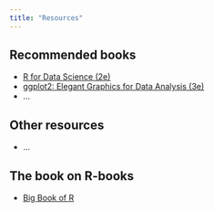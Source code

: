```yaml
---
title: "Resources"
---
```


## Recommended books

- [R for Data Science (2e)](https://r4ds.hadley.nz)
- [ggplot2: Elegant Graphics for Data Analysis (3e)](https://ggplot2-book.org)
- ...

## Other resources

- ...

## The book on R-books

- [Big Book of R](https://www.bigbookofr.com)
